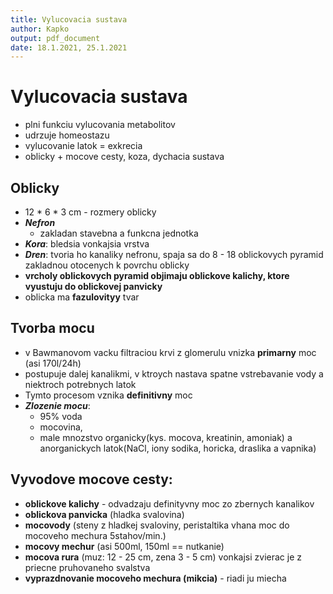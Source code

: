 ```yaml
---
title: Vylucovacia sustava
author: Kapko
output: pdf_document
date: 18.1.2021, 25.1.2021
---
```


# Vylucovacia sustava
- plni funkciu vylucovania metabolitov
- udrzuje homeostazu
- vylucovanie latok = exkrecia
- oblicky + mocove cesty, koza, dychacia sustava

## Oblicky
- 12 * 6 * 3 cm - rozmery oblicky
- ***Nefron***
    - zakladan stavebna a funkcna jednotka

- ***Kora***: bledsia vonkajsia vrstva
- ***Dren***: tvoria ho kanaliky nefronu, spaja sa do 8 - 18 oblickovych pyramid zakladnou otocenych k povrchu oblicky
- **vrcholy oblickovych pyramid objimaju oblickove kalichy, ktore vyustuju do oblickovej panvicky**
- oblicka ma **fazulovityy** tvar

## Tvorba mocu
- v Bawmanovom vacku filtraciou krvi z glomerulu vnizka **primarny** moc (asi 170l/24h)
- postupuje dalej kanalikmi, v ktroych nastava spatne vstrebavanie vody a niektroch potrebnych latok
- Tymto procesom vznika **definitivny** moc
- ***Zlozenie mocu***:
    - 95% voda
    - mocovina, 
    - male mnozstvo organicky(kys. mocova, kreatinin, amoniak)
      a anorganickych latok(NaCl, iony sodika, horicka, draslika a vapnika)

## Vyvodove mocove cesty:
- **oblickove kalichy** - odvadzaju definityvny moc zo zbernych kanalikov
- **oblickova panvicka** (hladka svalovina)
- **mocovody** (steny z hladkej svaloviny, peristaltika vhana moc do mocoveho mechura 5stahov/min.)
- **mocovy mechur** (asi 500ml, 150ml == nutkanie)
- **mocova rura** (muz: 12 - 25 cm, zena 3 - 5 cm) vonkajsi zvierac je z priecne pruhovaneho svalstva
- **vyprazdnovanie mocoveho mechura (mikcia)** - riadi ju miecha
